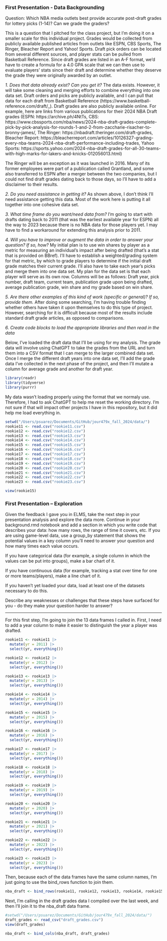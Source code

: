 ### First Presentation - Data Backgrounding

Question: Which NBA media outlets best provide accurate post-draft grades for lottery picks (1-14)? Can we grade the graders?

This is a question that I pitched for the class project, but I'm doing it on a smaller scale for this individual project. Grades would be collected from publicly available published articles from outlets like ESPN, CBS Sports, The Ringer, Bleacher Report and Yahoo! Sports. Draft pick orders can be located from several different sources, and player stats can be pulled from Basketball Reference. Since draft grades are listed in an A-F format, we'd have to create a formula for a 4.0 GPA scale that we can then use to evaluate players' stats since their draft and determine whether they deserve the grade they were originally awarded by an outlet. 

_1. Does that data already exist? Can you get it?_
The data exists. However, it will take some cleaning and merging efforts to combine everything into one data set. Draft orders and picks are publicly available, and I can pull that data for each draft from Basketball Reference (https://www.basketball-reference.com/draft/_). Draft grades are also publicly available online. For example, here are links from various publications for their 2024 NBA Draft grades (ESPN: https://archive.ph/4NtTs, CBS: https://www.cbssports.com/nba/news/2024-nba-draft-grades-complete-pick-by-pick-analysis-for-rounds-1-and-2-from-zaccharie-risacher-to-bronny-james/, The Ringer: https://nbadraft.theringer.com/draft-grades, Bleacher Report: https://bleacherreport.com/articles/10126327-grading-every-nba-teams-2024-nba-draft-performance-including-trades, Yahoo Sports: https://sports.yahoo.com/2024-nba-draft-grades-for-all-30-teams-with-high-marks-for-lakers-and-knicks-012056013.html)

The Ringer will be an exception as it was launched in 2016. Many of its former employees were part of a publication called Grantland, and some also transferred to ESPN after a merger between the two companies, but I could not find draft grades dating back to those days, so I'll have to add a disclaimer to their results.

_2. Do you need assistance in getting it?_
As shown above, I don't think I'll need assistance getting this data. Most of the work here is putting it all together into one cohesive data set.

_3. What time frame do you want/need data from?_
I'm going to start with drafts dating back to 2011 (that was the earliest available year for ESPN) all the way to 2023 because there is no NBA data for those players yet. I may have to find a workaround for extending this analysis prior to 2011. 

_4. Will you have to improve or augment the data in order to answer your question? If so, how?_
My initial plan is to use win shares by player as a metric for measuring an individual's impact after being drafted (that's a stat that is provided on BBref). I'll have to establish a weighted/grading system for that metric, by which to grade players to determine if the initial draft grade matches their current grade. I'll also have to take each year's picks and merge them into one data set. My plan for the data set is that each player will serve as its own row. Columns will be as follows: Draft year, pick number, draft team, current team, publication grade upon being drafted, average publication grade, win share and my grade based on win share. 

_5. Are there other examples of this kind of work (specific or general)? If so, provide them._
After doing some searching, I'm having trouble finding whether others have taken it upon themselves to do this type of project. However, searching for it is difficult because most of the results include standard draft grade articles, as opposed to comparisons.

_6. Create code blocks to load the appropriate libraries and then read in the data_

Below, I've loaded the draft data that I'll be using for my analysis. The grade data will involve using ChatGPT to take the grades from the URL and turn them into a CSV format that I can merge to the larger combined data set. Once I merge the different draft years into one data set, I'll add the grade data I've collected in the next phase of the project, and then I'll mutate a column for average grade and another for draft year. 

```r

library(readr)
library(tidyverse)
library(purrr)

```

My data wasn't loading properly using the format that we normaly use. Therefore, I had to ask ChatGPT to help me reset the working directory. I'm not sure if that will impact other projects I have in this repository, but it did help me load everything in. 

```r

setwd("/Users/psuarez/Documents/GitHub/jour479x_fall_2024/data/")
rookie11 <- read.csv("rookie11.csv")
rookie12 <- read.csv("rookie12.csv")
rookie13 <- read.csv("rookie13.csv")
rookie14 <- read.csv("rookie14.csv")
rookie15 <- read.csv("rookie15.csv")
rookie16 <- read.csv("rookie16.csv")
rookie17 <- read.csv("rookie17.csv")
rookie18 <- read.csv("rookie18.csv")
rookie19 <- read.csv("rookie19.csv")
rookie20 <- read.csv("rookie20.csv")
rookie21 <- read.csv("rookie21.csv")
rookie22 <- read.csv("rookie22.csv")
rookie23 <- read.csv("rookie23.csv")

```

```r

view(rookie15)

```

### First Presentation -- Exploration

Given the feedback I gave you in ELMS, take the next step in your presentation analysis and explore the data more. Continue in your background.rmd notebook and add a section in which you write code that describes your data: how many rows, the range of time it covers, etc. If you are using game-level data, use a group_by statement that shows the potential values in a key column you'll need to answer your question and how many times each value occurs.

If you have categorical data (for example, a single column in which the values can be put into groups), make a bar chart of it.

If you have continuous data (for example, tracking a stat over time for one or more teams/players), make a line chart of it.

If you haven't yet loaded your data, load at least one of the datasets necessary to do this.

Describe any weaknesses or challenges that these steps have surfaced for you - do they make your question harder to answer?

----

For this first step, I'm going to join the 13 data frames I called in. First, I need to add a year column to make it easier to distinguish the year a player was drafted.

```r
rookie11 <- rookie11 |>
  mutate(yr = 2011) |>
  select(yr, everything())

rookie12 <- rookie12 |>
  mutate(yr = 2012) |>
  select(yr, everything())

rookie13 <- rookie13 |>
  mutate(yr = 2013) |>
  select(yr, everything())

rookie14 <- rookie14 |>
  mutate(yr = 2014) |>
  select(yr, everything())

rookie15 <- rookie15 |>
  mutate(yr = 2015) |>
  select(yr, everything())

rookie16 <- rookie16 |>
  mutate(yr = 2016) |>
  select(yr, everything())

rookie17 <- rookie17 |>
  mutate(yr = 2017) |>
  select(yr, everything())

rookie18 <- rookie18 |>
  mutate(yr = 2018) |>
  select(yr, everything())

rookie19 <- rookie19 |>
  mutate(yr = 2019) |>
  select(yr, everything())

rookie20 <- rookie20 |>
  mutate(yr = 2020) |>
  select(yr, everything())

rookie21 <- rookie21 |>
  mutate(yr = 2021) |>
  select(yr, everything())

rookie22 <- rookie22 |>
  mutate(yr = 2022) |>
  select(yr, everything())

rookie23 <- rookie23 |>
  mutate(yr = 2023) |>
  select(yr, everything())

```

Then, because each of the data frames have the same column names, I'm just going to use the bind_rows function to join them.

```r

nba_draft <- bind_rows(rookie11, rookie12, rookie13, rookie14, rookie15, rookie16, rookie17, rookie18, rookie19, rookie20, rookie21, rookie22, rookie23)

```

Next, I'm calling in the draft grades data I compiled over the last week, and then I'll join it to the nba_draft data frame.

```r
#setwd("/Users/psuarez/Documents/GitHub/jour479x_fall_2024/data/")
draft_grades <- read_csv("draft_grades.csv")
view(draft_grades)
```

```r
nba_draft <- bind_cols(nba_draft, draft_grades)
```









